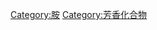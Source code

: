 {{catmore}}
{{Commonscat|Aromatic amines}}

[[Category:胺|Category:胺]]
[[Category:芳香化合物|Category:芳香化合物]]